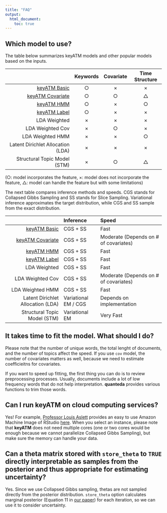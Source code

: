```yaml
---
title: "FAQ"
output: 
  html_document:
    toc: true
---
```



## Which model to use?

The table below summarizes keyATM models and other popular models based on the inputs.

|                                   | Keywords  | Covariate  | Time Structure |   
|----------------------------------:|:---------:|:----------:|:--------------:|
|[keyATM Basic](keyATM_base.html)  |     ○    |     ×     |        ×      |
|[keyATM Covariate](keyATM_cov.html)|     ○    |     ○     |        △      |
|    [keyATM HMM](keyATM_hmm.html)  |     ○    |     ×     |        ○      |
|[keyATM Label](keyATM_label.html)  |     ○    |     ×     |        ×      |
|            LDA Weighted           |     ×    |     ×     |        ×      |
|          LDA Weighted Cov         |     ×    |     ○     |        ×      |
|          LDA Weighted HMM         |     ×    |     ×     |        ○      |
| Latent Dirichlet Allocation (LDA) |     ×    |     ×     |        ×      |
|    Structural Topic Model (STM)   |     ×    |     ○     |        △      |

(○: model incorporates the feature, ×: model does not incorporate the feature, △: model can handle the feature but with some limitations)

The next table compares inference methods and speeds. CGS stands for Collapsed Gibbs Sampling and SS stands for Slice Sampling. Variational inference approximates the target distribution, while CGS and SS sample from the exact distribution.

|                                   |        Inference      |                  Speed                 |
|----------------------------------:|:----------------------|:---------------------------------------|
|[keyATM Basic](keyATM_base.html)  |        CGS + SS       |                  Fast                  |
|[keyATM Covariate](keyATM_cov.html)|        CGS + SS       | Moderate  (Depends on # of covariates) |
|[keyATM HMM](keyATM_hmm.html)      |        CGS + SS       |                  Fast                  |
|[keyATM Label](keyATM_label.html)  |        CGS + SS       |                  Fast                  |
|            LDA Weighted           |        CGS + SS       |                  Fast                  |
|          LDA Weighted Cov         |        CGS + SS       |  Moderate (Depends on # of covariates) |
|          LDA Weighted HMM         |        CGS + SS       |                  Fast                  |
| Latent Dirichlet Allocation (LDA) |  Variational EM / CGS |        Depends on implementation       |
|    Structural Topic Model (STM)   |     Variational EM    |               Very Fast                |


## It takes time to fit the model. What should I do?
Please note that the number of unique words, the total lenght of documents, and the number of topics affect the speed. If you use `cov` model, the number of covariates matters as well, because we need to estimate coefficieitns for covariates.

If you want to speed up fitting, the first thing you can do is to review preprocessing processes. Usually, documents include a lot of low frequency words that do not help interpretation. **quanteda** provides various functions to trim those words.


## Can I run keyATM on cloud computing services?
Yes! For example, [Professor Louis Aslett](http://www.louisaslett.com/) provides an easy to use Amazon Machine Image of RStudio [here](http://www.louisaslett.com/RStudio_AMI/). When you select an instance, please note that **keyATM** does not need multiple cores (one or two cores would be enough because we cannot parallelize Collapsed Gibbs Sampling), but make sure the memory can handle your data.


## Can a theta matrix stored with `store_theta` to `TRUE` directly interpretable as samples from the posterior and thus appropriate for estimating uncertainty?
Yes. Since we use Collapsed Gibbs sampling, thetas are not sampled directly from the posterior distribution. `store_theta` option calculates marginal posterior (Equation 11 in [our paper](https://arxiv.org/pdf/2004.05964.pdf)) for each iteration, so we can use it to consider uncertainty.
